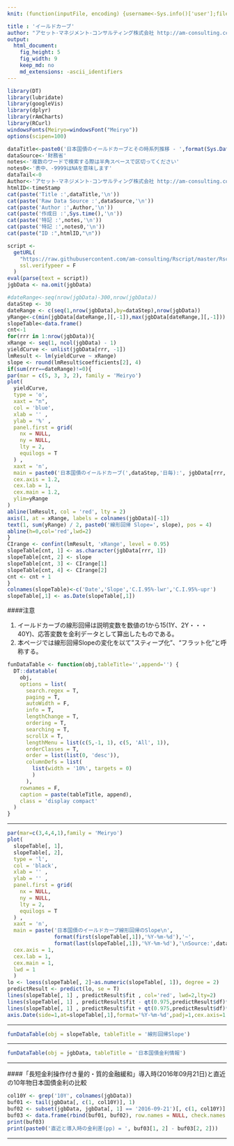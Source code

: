 ```yaml
---
knit: (function(inputFile, encoding) {username<-Sys.info()['user'];fileName<-'defaultPath.csv';pathToFile <-paste0('C:/Users/', username,'/Desktop/pathToCSV/');setwd(pathToFile);buf0<-read.csv(fileName,header = F,skip = 0,stringsAsFactor = F,check.names = F,fileEncoding = 'utf-8');timeStamp<-format(Sys.time(),'%Y%m%d%H%M%S');rmarkdown::render(inputFile, encoding = encoding, output_file = paste0('C:/Users/',username,buf0[2,1],'charts/','am-consulting.co.jp-',timeStamp,'.html')) })

title : 'イールドカーブ'
author: "アセット･マネジメント･コンサルティング株式会社 http://am-consulting.co.jp"
output: 
  html_document:
    fig_height: 5
    fig_width: 9
    keep_md: no
    md_extensions: -ascii_identifiers 
---
```

<link href="http://knowledgevault.saecanet.com/components/rmarkdown-html.css" rel="stylesheet">
<style>
.main-container {
	max-width: 900px;
	margin-left: auto;
	margin-right: auto;
}
</style>

```r
library(DT)
library(lubridate)
library(googleVis)
library(dplyr)
library(rAmCharts)
library(RCurl)
windowsFonts(Meiryo=windowsFont("Meiryo"))
options(scipen=100)
```

```r
dataTitle<-paste0('日本国債のイールドカーブとその時系列推移 - ',format(Sys.Date(),'%Y年%m月%d日'))
dataSource<-'財務省'
notes<-'複数のワードで検索する際は半角スペースで区切ってください'
notes0<-'表中、-9999はNAを意味します'
dataTail<-0 
Author<-'アセット･マネジメント･コンサルティング株式会社 http://am-consulting.co.jp'
htmlID<-timeStamp
cat(paste('Title :',dataTitle,'\n'))
cat(paste('Raw Data Source :',dataSource,'\n'))
cat(paste('Author :',Author,'\n'))
cat(paste('作成日 :',Sys.time(),'\n'))
cat(paste('特記 :',notes,'\n'))
cat(paste('特記 :',notes0,'\n'))
cat(paste("ID :",htmlID,"\n"))
```

```r
script <-
  getURL(
    "https://raw.githubusercontent.com/am-consulting/Rscript/master/Rscript_JGBInterestRate.r",
    ssl.verifypeer = F
  )
eval(parse(text = script))
jgbData <- na.omit(jgbData)
```

```r
#dateRange<-seq(nrow(jgbData)-300,nrow(jgbData))
dataStep <- 30
dateRange <- c(seq(1,nrow(jgbData),by=dataStep),nrow(jgbData))
yRange<-c(min(jgbData[dateRange,][,-1]),max(jgbData[dateRange,][,-1]))
slopeTable<-data.frame()
cnt<-1
for(rrr in 1:nrow(jgbData)){
xRange <- seq(1, ncol(jgbData) - 1)
yieldCurve <- unlist(jgbData[rrr, -1])
lmResult <- lm(yieldCurve ~ xRange)
slope <- round(lmResult$coefficients[2], 4)
if(sum(rrr==dateRange)!=0){
par(mar = c(5, 3, 3, 2), family = 'Meiryo')
plot(
  yieldCurve,
  type = 'o',
  xaxt = "n",
  col = 'blue',
  xlab = '' ,
  ylab = '%' ,
  panel.first = grid(
    nx = NULL,
    ny = NULL,
    lty = 2,
    equilogs = T
  ) ,
  xaxt = 'n',
  main = paste0('日本国債のイールドカーブ(',dataStep,'日毎):', jgbData[rrr, 1]),
  cex.axis = 1.2,
  cex.lab = 1,
  cex.main = 1.2,
  ylim=yRange
)
abline(lmResult, col = 'red', lty = 2)
axis(1, at = xRange, labels = colnames(jgbData)[-1])
text(1, sum(yRange) / 2, paste0('線形回帰 Slope=', slope), pos = 4)
abline(h=0,col='red',lwd=2)
}
CIrange <- confint(lmResult, 'xRange', level = 0.95)
slopeTable[cnt, 1] <- as.character(jgbData[rrr, 1])
slopeTable[cnt, 2] <- slope
slopeTable[cnt, 3] <- CIrange[1]
slopeTable[cnt, 4] <- CIrange[2]
cnt <- cnt + 1
}
colnames(slopeTable)<-c('Date','Slope','C.I.95%-lwr','C.I.95%-upr')
slopeTable[,1] <- as.Date(slopeTable[,1])
```
####注意

1. イールドカーブの線形回帰は説明変数を数値の1から15(1Y、2Y・・・40Y)、応答変数を金利データとして算出したものである。
1. 本ページでは線形回帰Slopeの変化を以て"スティープ化"、"フラット化"と呼称する。

```r
funDataTable <- function(obj,tableTitle='',append='') {
  DT::datatable(
    obj,
    options = list(
      search.regex = T,
      paging = T,
      autoWidth = F,
      info = T,
      lengthChange = T,
      ordering = T,
      searching = T,
      scrollX = T,
      lengthMenu = list(c(5,-1, 1), c(5, 'All', 1)),
      orderClasses = T,
      order = list(list(0, 'desc')),
      columnDefs = list(
        list(width = '10%', targets = 0)
        )
      ),
    rownames = F,
    caption = paste(tableTitle, append),
    class = 'display compact'
  )
}
```
<hr>
```r
par(mar=c(3,4,4,1),family = 'Meiryo')
plot(
  slopeTable[, 1],
  slopeTable[, 2],
  type = 'l',
  col = 'black',
  xlab = '' ,
  ylab = '' ,
  panel.first = grid(
    nx = NULL,
    ny = NULL,
    lty = 2,
    equilogs = T
  ) ,
  xaxt = 'n',
  main = paste('日本国債のイールドカーブ線形回帰のSlope\n',
               format(first(slopeTable[,1]),'%Y-%m-%d'),'~',
               format(last(slopeTable[,1]),'%Y-%m-%d'),'\nSource:',dataSource),
  cex.axis = 1,
  cex.lab = 1,
  cex.main = 1,
  lwd = 1
  )
lo <- loess(slopeTable[, 2]~as.numeric(slopeTable[, 1]), degree = 2)
predictResult <- predict(lo, se = T)
lines(slopeTable[, 1] , predictResult$fit , col='red', lwd=2,lty=2)
lines(slopeTable[, 1] , predictResult$fit - qt(0.975,predictResult$df)*predictResult$se, lty=2, col='blue')
lines(slopeTable[, 1] , predictResult$fit + qt(0.975,predictResult$df)*predictResult$se, lty=2, col='blue')
axis.Date(side=1,at=slopeTable[,1],format='%Y-%m-%d',padj=1,cex.axis=1.0) 
```
<hr>
```r
funDataTable(obj = slopeTable, tableTitle = '線形回帰Slope')
```
<hr>
```r
funDataTable(obj = jgbData, tableTitle = '日本国債金利情報')
```
<hr>
####「長短金利操作付き量的・質的金融緩和」導入時(2016年09月21日)と直近の10年物日本国債金利の比較 
```r
col10Y <- grep('10Y', colnames(jgbData))
buf01 <- tail(jgbData[, c(1, col10Y)], 1)
buf02 <- subset(jgbData, jgbData[, 1] == '2016-09-21')[, c(1, col10Y)]
buf03 <- data.frame(rbind(buf01, buf02), row.names = NULL, check.names = F)
print(buf03)
print(paste0('直近と導入時の金利差(pp) = ', buf03[1, 2] - buf03[2, 2]))
```
<hr>